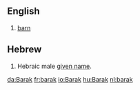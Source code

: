 ==English==
# [[barn]]

==Hebrew==
# Hebraic male [[given name]].
[[da:Barak]]
[[fr:barak]]
[[io:Barak]]
[[hu:Barak]]
[[nl:barak]]